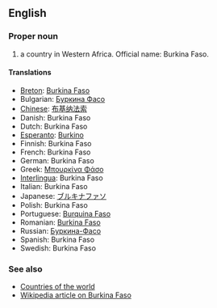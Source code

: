 ==English==

===Proper noun===

# a country in Western Africa. Official name: Burkina Faso.

====Translations====
*[[Breton]]: [[Burkina Faso]]
*Bulgarian: [[Буркина Фасо]]
*[[Chinese]]: [[布基纳法索]]
*Danish: Burkina Faso
*Dutch: Burkina Faso
*[[Esperanto]]: [[Burkino]]
*Finnish: Burkina Faso
*French: Burkina Faso
*German: Burkina Faso
*Greek: [[Μπουρκίνα Φάσο]]
*[[Interlingua]]: Burkina Faso
*Italian: Burkina Faso
*Japanese: [[ブルキナファソ]]
*Polish: Burkina Faso
*Portuguese: [[Burquina Faso]]
*Romanian: [[Burkina Faso]]
*Russian: [[Буркина-Фасо]]
*Spanish: Burkina Faso
*Swedish: Burkina Faso

===See also===
*[[Countries of the world]]
*[[en:Burkina Faso|Wikipedia article on Burkina Faso]]